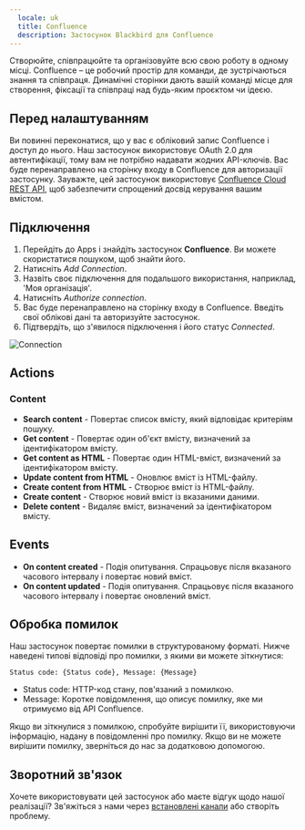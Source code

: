 ```yaml
---
  locale: uk
  title: Confluence
  description: Застосунок Blackbird для Confluence
---
```


<LinkCard title="Переглянути на Github" target="_blank" href="https://github.com/bb-io/Confluence" icon="github" />

Створюйте, співпрацюйте та організовуйте всю свою роботу в одному місці. Confluence – це робочий простір для команди, де зустрічаються знання та співпраця. Динамічні сторінки дають вашій команді місце для створення, фіксації та співпраці над будь-яким проєктом чи ідеєю.

## Перед налаштуванням

Ви повинні переконатися, що у вас є обліковий запис Confluence і доступ до нього. Наш застосунок використовує OAuth 2.0 для автентифікації, тому вам не потрібно надавати жодних API-ключів. Вас буде перенаправлено на сторінку входу в Confluence для авторизації застосунку. Зауважте, цей застосунок використовує [Confluence Cloud REST API](https://developer.atlassian.com/cloud/confluence/rest/v1/intro/#about), щоб забезпечити спрощений досвід керування вашим вмістом.

## Підключення

1. Перейдіть до Apps і знайдіть застосунок **Confluence**. Ви можете скористатися пошуком, щоб знайти його.
2. Натисніть _Add Connection_.
3. Назвіть своє підключення для подальшого використання, наприклад, 'Моя організація'.
4. Натисніть _Authorize connection_.
5. Вас буде перенаправлено на сторінку входу в Confluence. Введіть свої облікові дані та авторизуйте застосунок.
6. Підтвердіть, що з'явилося підключення і його статус _Connected_.

![Connection](https://raw.githubusercontent.com/bb-io/Confluence/main/image/README/connection.png)

## Actions

### Content

- **Search content** - Повертає список вмісту, який відповідає критеріям пошуку.
- **Get content** - Повертає один об'єкт вмісту, визначений за ідентифікатором вмісту.
- **Get content as HTML** - Повертає один HTML-вміст, визначений за ідентифікатором вмісту.
- **Update content from HTML** - Оновлює вміст із HTML-файлу.
- **Create content from HTML** - Створює вміст із HTML-файлу.
- **Create content** - Створює новий вміст із вказаними даними.
- **Delete content** - Видаляє вміст, визначений за ідентифікатором вмісту.

## Events

- **On content created** - Подія опитування. Спрацьовує після вказаного часового інтервалу і повертає новий вміст.
- **On content updated** - Подія опитування. Спрацьовує після вказаного часового інтервалу і повертає оновлений вміст.

## Обробка помилок

Наш застосунок повертає помилки в структурованому форматі. Нижче наведені типові відповіді про помилки, з якими ви можете зіткнутися:

`Status code: {Status code}, Message: {Message}`

- Status code: HTTP-код стану, пов'язаний з помилкою.
- Message: Коротке повідомлення, що описує помилку, яке ми отримуємо від API Confluence.

Якщо ви зіткнулися з помилкою, спробуйте вирішити її, використовуючи інформацію, надану в повідомленні про помилку. Якщо ви не можете вирішити помилку, зверніться до нас за додатковою допомогою.

## Зворотний зв'язок

Хочете використовувати цей застосунок або маєте відгук щодо нашої реалізації? Зв'яжіться з нами через [встановлені канали](https://www.blackbird.io/) або створіть проблему.